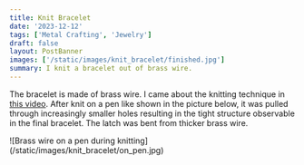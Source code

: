 ```yaml
---
title: Knit Bracelet
date: '2023-12-12'
tags: ['Metal Crafting', 'Jewelry']
draft: false
layout: PostBanner
images: ['/static/images/knit_bracelet/finished.jpg']
summary: I knit a bracelet out of brass wire.
---
```


The bracelet is made of brass wire. I came about the knitting technique in [this video](https://www.youtube.com/watch?v=eTCK4_7dYV4).
After knit on a pen like shown in the picture below, it was pulled through increasingly smaller holes resulting in the tight structure observable in the final bracelet.
The latch was bent from thicker brass wire.

<div className="-mx-2 flex flex-wrap overflow-hidden xl:-mx-2">
  <div className="my-1 w-full overflow-hidden px-2 xl:my-1 xl:w-1/2 xl:px-2">
    ![Brass wire on a pen during knitting](/static/images/knit_bracelet/on_pen.jpg)
  </div>
</div>
